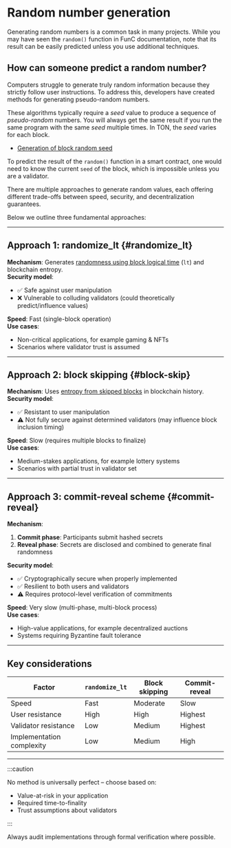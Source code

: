 
# Random number generation

Generating random numbers is a common task in many projects. While you may have seen the `random()` function in FunC documentation, note that its result can be easily predicted unless you use additional techniques.

## How can someone predict a random number?

Computers struggle to generate truly random information because they strictly follow user instructions. To address this, developers have created methods for generating pseudo-random numbers.

These algorithms typically require a _seed_ value to produce a sequence of _pseudo-random_ numbers. You will always get the same result if you run the same program with the same _seed_ multiple times. In TON, the _seed_ varies for each block.

- [Generation of block random seed](/v3/guidelines/smart-contracts/security/random)

To predict the result of the `random()` function in a smart contract, one would need to know the current `seed` of the block, which is impossible unless you are a validator.

There are multiple approaches to generate random values, each offering different trade-offs between speed, security, and decentralization guarantees.

Below we outline three fundamental approaches:

---

## Approach 1: randomize_lt \{#randomize_lt}

**Mechanism**: Generates [randomness using block logical time](/v3/guidelines/smart-contracts/security/ton-hack-challenge-1/#4-lottery) (`lt`) and blockchain entropy.  
**Security model**:

- ✅ Safe against user manipulation
- ❌ Vulnerable to colluding validators (could theoretically predict/influence values)

**Speed**: Fast (single-block operation)  
**Use cases**:

- Non-critical applications, for example gaming & NFTs
- Scenarios where validator trust is assumed

---

## Approach 2: block skipping \{#block-skip}

**Mechanism**: Uses [entropy from skipped blocks](https://github.com/puppycats/ton-random?tab=readme-ov-file#ton-random) in blockchain history.  
**Security model**:

- ✅ Resistant to user manipulation
- ⚠️ Not fully secure against determined validators (may influence block inclusion timing)

**Speed**: Slow (requires multiple blocks to finalize)  
**Use cases**:

- Medium-stakes applications, for example lottery systems
- Scenarios with partial trust in validator set

---

## Approach 3: commit-reveal scheme \{#commit-reveal}

**Mechanism**:

1. **Commit phase**: Participants submit hashed secrets
2. **Reveal phase**: Secrets are disclosed and combined to generate final randomness

**Security model**:

- ✅ Cryptographically secure when properly implemented
- ✅ Resilient to both users and validators
- ⚠️ Requires protocol-level verification of commitments

**Speed**: Very slow (multi-phase, multi-block process)  
**Use cases**:

- High-value applications, for example decentralized auctions
- Systems requiring Byzantine fault tolerance

---

## Key considerations

| Factor                    | `randomize_lt` | Block skipping | Commit-reveal |
| ------------------------- | -------------- | -------------- | ------------- |
| Speed                     | Fast           | Moderate       | Slow          |
| User resistance           | High           | High           | Highest       |
| Validator resistance      | Low            | Medium         | Highest       |
| Implementation complexity | Low            | Medium         | High          |

---

:::caution

No method is universally perfect – choose based on:

- Value-at-risk in your application
- Required time-to-finality
- Trust assumptions about validators

:::


Always audit implementations through formal verification where possible.

<Feedback />
